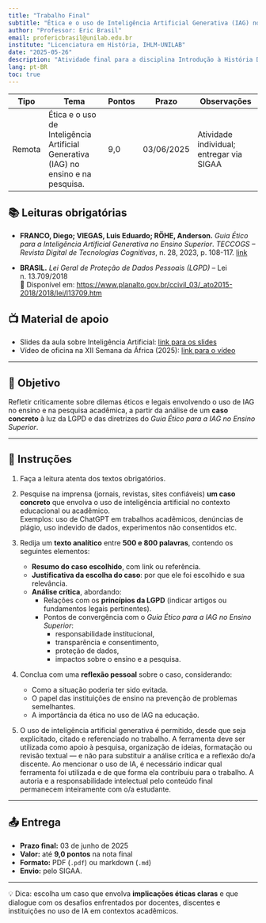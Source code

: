 ```yaml
---
title: "Trabalho Final"
subtitle: "Ética e o uso de Inteligência Artificial Generativa (IAG) no ensino e na pesquisa"
author: "Professor: Eric Brasil"
email: profericbrasil@unilab.edu.br
institute: "Licenciatura em História, IHLM-UNILAB"
date: "2025-05-26"
description: "Atividade final para a disciplina Introdução à História Digital. A atividade vale 9,0 pontos e deve ser entregue até 03/06/2025."
lang: pt-BR
toc: true
---
```



|Tipo | Tema | Pontos | Prazo |Observações|
|--------|----------------------|-----|------------|---------------------|
| Remota | Ética e o uso de Inteligência Artificial Generativa (IAG) no ensino e na pesquisa.| 9,0 | 03/06/2025 | Atividade individual; entregar via SIGAA |


## 📚 Leituras obrigatórias

- **FRANCO, Diego; VIEGAS, Luis Eduardo; RÖHE, Anderson.** *Guia Ético para a Inteligência Artificial Generativa no Ensino Superior*. _TECCOGS – Revista Digital de Tecnologias Cognitivas_, n. 28, 2023, p. 108-117. [link](https://doi.org/10.23925/1984-3585.2023i28p108-117)

- **BRASIL.** *Lei Geral de Proteção de Dados Pessoais (LGPD)* – Lei n. 13.709/2018  
  📎 Disponível em: <https://www.planalto.gov.br/ccivil_03/_ato2015-2018/2018/lei/l13709.htm>

## 📺 Material de apoio

- Slides da aula sobre Inteligência Artificial: [link para os slides](https://ericbrasil.com.br/cclhm00114/aulas/aula7)
- Vídeo de oficina na  XII Semana da África (2025): [link para o vídeo](https://drive.google.com/file/d/1ML-OVHqLsihIgickxXhi3hCsz7spoEZq/view?usp=sharing)

----

## 🎯 Objetivo

Refletir criticamente sobre dilemas éticos e legais envolvendo o uso de IAG no ensino e na pesquisa acadêmica, a partir da análise de um **caso concreto** à luz da LGPD e das diretrizes do *Guia Ético para a IAG no Ensino Superior*.

---

## 📝 Instruções

1. Faça a leitura atenta dos textos obrigatórios.

2. Pesquise na imprensa (jornais, revistas, sites confiáveis) **um caso concreto** que envolva o uso de inteligência artificial no contexto educacional ou acadêmico.  
   Exemplos: uso de ChatGPT em trabalhos acadêmicos, denúncias de plágio, uso indevido de dados, experimentos não consentidos etc.

3. Redija um **texto analítico** entre **500 e 800 palavras**, contendo os seguintes elementos:

   - **Resumo do caso escolhido**, com link ou referência.
   - **Justificativa da escolha do caso**: por que ele foi escolhido e sua relevância.
   - **Análise crítica**, abordando:
     - Relações com os **princípios da LGPD** (indicar artigos ou fundamentos legais pertinentes).
     - Pontos de convergência com o *Guia Ético para a IAG no Ensino Superior*:
       - responsabilidade institucional,
       - transparência e consentimento,
       - proteção de dados,
       - impactos sobre o ensino e a pesquisa.
4. Conclua com uma **reflexão pessoal** sobre o caso, considerando:

   - Como a situação poderia ter sido evitada.
   - O papel das instituições de ensino na prevenção de problemas semelhantes.
   - A importância da ética no uso de IAG na educação.
5. O uso de inteligência artificial generativa é permitido, desde que seja explicitado, citado e referenciado no trabalho. A ferramenta deve ser utilizada como apoio à pesquisa, organização de ideias, formatação ou revisão textual — e não para substituir a análise crítica e a reflexão do/a discente. Ao mencionar o uso de IA, é necessário indicar qual ferramenta foi utilizada e de que forma ela contribuiu para o trabalho. A autoria e a responsabilidade intelectual pelo conteúdo final permanecem inteiramente com o/a estudante.

---

## 📤 Entrega

- **Prazo final:** 03 de junho de 2025
- **Valor:** até **9,0 pontos** na nota final
- **Formato:** PDF (`.pdf`) ou markdown (`.md`)
- **Envio:** pelo SIGAA.

---

:::{.callout-note}
💡 Dica: escolha um caso que envolva **implicações éticas claras** e que dialogue com os desafios enfrentados por docentes, discentes e instituições no uso de IA em contextos acadêmicos.
:::

